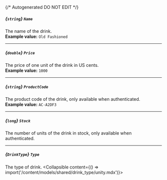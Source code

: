 {/* Autogenerated DO NOT EDIT  */}

##### *{`string`}* `Name`
The name of the drink.
<br/>
**Example value:** `Old Fashioned`

---
##### *{`double`}* `Price`
The price of one unit of the drink in US cents.
<br/>
**Example value:** `1000`

---
##### *{`string`}* `ProductCode`
The product code of the drink, only available when authenticated.
<br/>
**Example value:** `AC-A2DF3`

---
##### *{`long`}* `Stock`
The number of units of the drink in stock, only available when authenticated.

---
##### *{`DrinkType`}* `Type`
The type of drink.
<Collapsible content={() => import('/content/models/shared/drink_type/unity.mdx')}>
</Collapsible>


